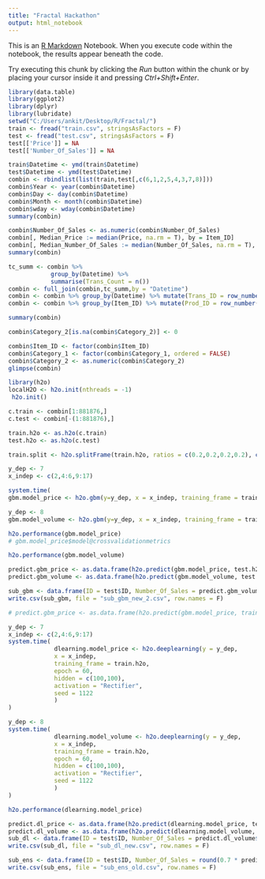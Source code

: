 ```yaml
---
title: "Fractal Hackathon"
output: html_notebook
---
```


This is an [R Markdown](http://rmarkdown.rstudio.com) Notebook. When you execute code within the notebook, the results appear beneath the code. 

Try executing this chunk by clicking the *Run* button within the chunk or by placing your cursor inside it and pressing *Ctrl+Shift+Enter*. 

```r
library(data.table)
library(ggplot2)
library(dplyr)
library(lubridate)
setwd("C:/Users/ankit/Desktop/R/Fractal/")
train <- fread("train.csv", stringsAsFactors = F)
test <- fread("test.csv", stringsAsFactors = F)
test[['Price']] = NA
test[['Number_Of_Sales']] = NA
```


```r
train$Datetime <- ymd(train$Datetime)
test$Datetime <- ymd(test$Datetime)
combin <- rbindlist(list(train,test[,c(6,1,2,5,4,3,7,8)]))
combin$Year <- year(combin$Datetime)
combin$Day <- day(combin$Datetime)
combin$Month <- month(combin$Datetime)
combin$wday <- wday(combin$Datetime)
summary(combin)
```

```r
combin$Number_Of_Sales <- as.numeric(combin$Number_Of_Sales)
combin[, Median_Price := median(Price, na.rm = T), by = Item_ID]
combin[, Median_Number_Of_Sales := median(Number_Of_Sales, na.rm = T), by = Item_ID]
summary(combin)
```

```r
tc_summ <- combin %>%
            group_by(Datetime) %>%
            summarise(Trans_Count = n())
combin <- full_join(combin,tc_summ,by = "Datetime")
combin <- combin %>% group_by(Datetime) %>% mutate(Trans_ID = row_number()/Trans_Count)
combin <- combin %>% group_by(Item_ID) %>% mutate(Prod_ID = row_number())
```

```r
summary(combin)
```

```r
combin$Category_2[is.na(combin$Category_2)] <- 0
```

```r
combin$Item_ID <- factor(combin$Item_ID)
combin$Category_1 <- factor(combin$Category_1, ordered = FALSE)
combin$Category_2 <- as.numeric(combin$Category_2)
glimpse(combin)
```

```r
library(h2o)
localH2O <- h2o.init(nthreads = -1)
 h2o.init()
```

```r
c.train <- combin[1:881876,]
c.test <- combin[-(1:881876),]
```

```r
train.h2o <- as.h2o(c.train)
test.h2o <- as.h2o(c.test)
```

```r
train.split <- h2o.splitFrame(train.h2o, ratios = c(0.2,0.2,0.2,0.2), c('Sample_1','Sample_2', 'Sample_3', 'Sample_4','Sample_5'), seed = 1122)
```


```r
y_dep <- 7
x_indep <- c(2,4:6,9:17)

system.time(
gbm.model_price <- h2o.gbm(y=y_dep, x = x_indep, training_frame = train.h2o, ntrees = 1000, max_depth = 8, learn_rate = 0.01, seed = 1122))
```

```r
y_dep <- 8
gbm.model_volume <- h2o.gbm(y=y_dep, x = x_indep, training_frame = train.h2o, ntrees = 1500, max_depth = 8, learn_rate = 0.01, seed = 1122)
```
```r
h2o.performance(gbm.model_price)
# gbm.model_price$model@crossvalidationmetrics
```

```r
h2o.performance(gbm.model_volume)

```

```r
predict.gbm_price <- as.data.frame(h2o.predict(gbm.model_price, test.h2o))
predict.gbm_volume <- as.data.frame(h2o.predict(gbm.model_volume, test.h2o))
```

```r
sub_gbm <- data.frame(ID = test$ID, Number_Of_Sales = predict.gbm_volume$predict, Price = predict.gbm_price$predict)
write.csv(sub_gbm, file = "sub_gbm_new_2.csv", row.names = F)
```

```r
# predict.gbm_price <- as.data.frame(h2o.predict(gbm.model_price, train.h2o))

y_dep <- 7
x_indep <- c(2,4:6,9:17)
system.time(
             dlearning.model_price <- h2o.deeplearning(y = y_dep,
             x = x_indep,
             training_frame = train.h2o,
             epoch = 60,
             hidden = c(100,100),
             activation = "Rectifier",
             seed = 1122
             )
)
```

```r
y_dep <- 8
system.time(
             dlearning.model_volume <- h2o.deeplearning(y = y_dep,
             x = x_indep,
             training_frame = train.h2o,
             epoch = 60,
             hidden = c(100,100),
             activation = "Rectifier",
             seed = 1122
             )
)
```
```r
h2o.performance(dlearning.model_price)
```

```r
predict.dl_price <- as.data.frame(h2o.predict(dlearning.model_price, test.h2o))
predict.dl_volume <- as.data.frame(h2o.predict(dlearning.model_volume, test.h2o))
sub_dl <- data.frame(ID = test$ID, Number_Of_Sales = predict.dl_volume$predict, Price = predict.dl_price$predict)
write.csv(sub_dl, file = "sub_dl_new.csv", row.names = F)
```

```r
sub_ens <- data.frame(ID = test$ID, Number_Of_Sales = round(0.7 * predict.dl_volume$predict + 0.3 * predict.gbm_volume$predict,0), Price = 0.7 * predict.dl_price$predict + 0.3 * predict.gbm_price$predict)
write.csv(sub_ens, file = "sub_ens_old.csv", row.names = F)
```

